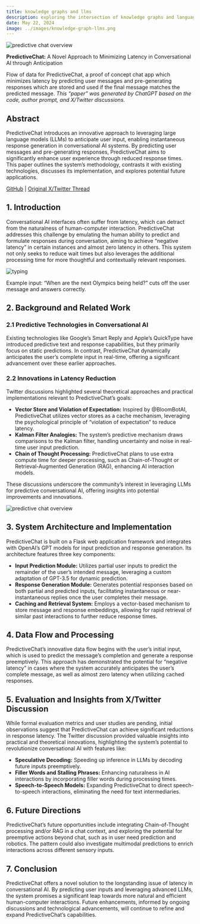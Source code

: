 ```yaml
---
title: knowledge graphs and llms
description: exploring the intersection of knowledge graphs and language models
date: May 22, 2024
image: ../images/knowledge-graph-llms.png
---
```


![predictive chat overview](../images/predictive-chat-overview.png)

**PredictiveChat:** A Novel Approach to Minimizing Latency in Conversational AI through Anticipation

Flow of data for PredictiveChat, a proof of concept chat app which minimizes latency by predicting user messages and pre-generating responses which are stored and used if the final message matches the predicted message.
*This “paper” was generated by ChatGPT based on the code, author prompt, and X/Twitter discussions.*

## Abstract

PredictiveChat introduces an innovative approach to leveraging large language models (LLMs) to anticipate user input, enabling instantaneous response generation in conversational AI systems. By predicting user messages and pre-generating responses, PredictiveChat aims to significantly enhance user experience through reduced response times. This paper outlines the system’s methodology, contrasts it with existing technologies, discusses its implementation, and explores potential future applications.

[GitHub](https://github.com/yoheinakajima/predictivechat) | [Original X/Twitter Thread](https://twitter.com/yoheinakajima/status/1762313302863200658)

## 1. Introduction

Conversational AI interfaces often suffer from latency, which can detract from the naturalness of human-computer interaction. PredictiveChat addresses this challenge by emulating the human ability to predict and formulate responses during conversation, aiming to achieve “negative latency” in certain instances and almost zero latency in others. This system not only seeks to reduce wait times but also leverages the additional processing time for more thoughtful and contextually relevant responses.

![typing](../images/typing.gif)


Example input: “When are the next Olympics being held?” cuts off the user message and answers correctly.

## 2. Background and Related Work

### 2.1 Predictive Technologies in Conversational AI

Existing technologies like Google’s Smart Reply and Apple’s QuickType have introduced predictive text and response capabilities, but they primarily focus on static predictions. In contrast, PredictiveChat dynamically anticipates the user’s complete input in real-time, offering a significant advancement over these earlier approaches.

### 2.2 Innovations in Latency Reduction

Twitter discussions highlighted several theoretical approaches and practical implementations relevant to PredictiveChat’s goals:

- **Vector Store and Violation of Expectation:** Inspired by @BloomBotAI, PredictiveChat utilizes vector stores as a cache mechanism, leveraging the psychological principle of “violation of expectation” to reduce latency.
- **Kalman Filter Analogies:** The system’s predictive mechanism draws comparisons to the Kalman filter, handling uncertainty and noise in real-time user input prediction.
- **Chain of Thought Processing:** PredictiveChat plans to use extra compute time for deeper processing, such as Chain-of-Thought or Retrieval-Augmented Generation (RAG), enhancing AI interaction models.

These discussions underscore the community’s interest in leveraging LLMs for predictive conversational AI, offering insights into potential improvements and innovations.

![predictive chat overview](../images/predictive-chat-overview.png)

## 3. System Architecture and Implementation

PredictiveChat is built on a Flask web application framework and integrates with OpenAI’s GPT models for input prediction and response generation. Its architecture features three key components:

- **Input Prediction Module:** Utilizes partial user inputs to predict the remainder of the user’s intended message, leveraging a custom adaptation of GPT-3.5 for dynamic prediction.
- **Response Generation Module:** Generates potential responses based on both partial and predicted inputs, facilitating instantaneous or near-instantaneous replies once the user completes their message.
- **Caching and Retrieval System:** Employs a vector-based mechanism to store message and response embeddings, allowing for rapid retrieval of similar past interactions to further reduce response times.

## 4. Data Flow and Processing

PredictiveChat’s innovative data flow begins with the user’s initial input, which is used to predict the message’s completion and generate a response preemptively. This approach has demonstrated the potential for “negative latency” in cases where the system accurately anticipates the user’s complete message, as well as almost zero latency when utilizing cached responses.

## 5. Evaluation and Insights from X/Twitter Discussion

While formal evaluation metrics and user studies are pending, initial observations suggest that PredictiveChat can achieve significant reductions in response latency. The Twitter discussion provided valuable insights into practical and theoretical innovations, highlighting the system’s potential to revolutionize conversational AI with features like:

- **Speculative Decoding:** Speeding up inference in LLMs by decoding future inputs preemptively.
- **Filler Words and Stalling Phrases:** Enhancing naturalness in AI interactions by incorporating filler words during processing times.
- **Speech-to-Speech Models:** Expanding PredictiveChat to direct speech-to-speech interactions, eliminating the need for text intermediaries.

## 6. Future Directions

PredictiveChat’s future opportunities include integrating Chain-of-Thought processing and/or RAG in a chat context, and exploring the potential for preemptive actions beyond chat, such as in user need prediction and robotics. The pattern could also investigate multimodal predictions to enrich interactions across different sensory inputs.

## 7. Conclusion

PredictiveChat offers a novel solution to the longstanding issue of latency in conversational AI. By predicting user inputs and leveraging advanced LLMs, the system promises a significant leap towards more natural and efficient human-computer interactions. Future enhancements, informed by ongoing discussions and technological advancements, will continue to refine and expand PredictiveChat’s capabilities.
